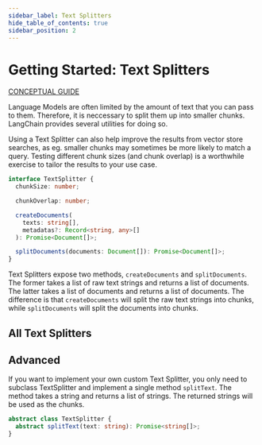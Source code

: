 ```yaml
---
sidebar_label: Text Splitters
hide_table_of_contents: true
sidebar_position: 2
---
```



# Getting Started: Text Splitters

[CONCEPTUAL GUIDE](https://docs.langchain.com/docs/components/indexing/text-splitters)

Language Models are often limited by the amount of text that you can pass to them. Therefore, it is neccessary to split them up into smaller chunks. LangChain provides several utilities for doing so.

Using a Text Splitter can also help improve the results from vector store searches, as eg. smaller chunks may sometimes be more likely to match a query. Testing different chunk sizes (and chunk overlap) is a worthwhile exercise to tailor the results to your use case.

```typescript
interface TextSplitter {
  chunkSize: number;

  chunkOverlap: number;

  createDocuments(
    texts: string[],
    metadatas?: Record<string, any>[]
  ): Promise<Document[]>;

  splitDocuments(documents: Document[]): Promise<Document[]>;
}
```

Text Splitters expose two methods, `createDocuments` and `splitDocuments`. The former takes a list of raw text strings and returns a list of documents. The latter takes a list of documents and returns a list of documents. The difference is that `createDocuments` will split the raw text strings into chunks, while `splitDocuments` will split the documents into chunks.

## All Text Splitters

<DocCardList />

## Advanced

If you want to implement your own custom Text Splitter, you only need to subclass TextSplitter and implement a single method `splitText`. The method takes a string and returns a list of strings. The returned strings will be used as the chunks.

```typescript
abstract class TextSplitter {
  abstract splitText(text: string): Promise<string[]>;
}
```
